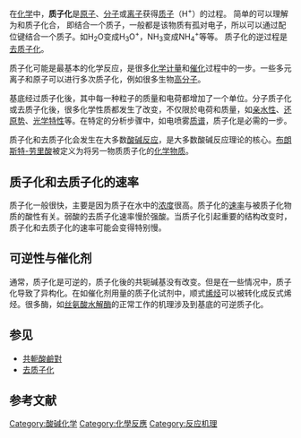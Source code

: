 {{Unreferenced |time=2010-09-09T00:07:41+00:00 }}
在[[化学|化学]]中，'''质子化'''是[[原子|原子]]、[[分子|分子]]或[[离子|离子]]获得[[质子|质子]]（H<sup>+</sup>）的过程。
简单的可以理解为和质子化合， 即结合一个质子，一般都是该物质有孤对电子，所以可以通过配位键结合一个质子。如H<sub>2</sub>O变成H<sub>3</sub>O<sup>+</sup>，NH<sub>3</sub>变成NH<sub>4</sub><sup>+</sup>等等。
质子化的逆过程是[[去质子化|去质子化]]。

质子化可能是最基本的化学反应，是很多[[化学计量|化学计量]]和[[催化剂|催化]]过程中的一步。一些多元离子和原子可以进行多次质子化，例如很多生物[[高分子|高分子]]。

基底经过质子化後，其中每一种粒子的质量和电荷都增加了一个单位。分子质子化或去质子化後，很多化学性质都发生了改变，不仅限於电荷和质量，如[[亲水性|亲水性]]、[[还原势|还原势]]、[[紫外光谱|光学特性]]等。在特定的分析步骤中，如电喷雾[[质谱|质谱]]，质子化是必需的一步。

质子化和去质子化会发生在大多数[[酸碱反应|酸碱反应]]，是大多数酸碱反应理论的核心。[[酸碱质子理论|布朗斯特-劳里酸]]被定义为将另一物质质子化的[[化学物质|化学物质]]。

==质子化和去质子化的速率==
质子化一般很快，主要是因为质子在水中的[[電子遷移率|浓度]]很高。质子化的[[反应速率|速率]]与被质子化物质的酸性有关。弱酸的去质子化速率慢於强酸。当质子化引起重要的结构改变时，质子化和去质子化的速率可能会变得特别慢。

== 可逆性与催化剂 ==
通常，质子化是可逆的，质子化後的共轭碱基没有改变。但是在一些情况中，质子化导致了异构化。在如催化剂用量的质子化试剂中，顺式[[烯烃|烯烃]]可以被转化成反式烯烃。很多酶，如[[丝氨酸水解酶|丝氨酸水解酶]]的正常工作的机理涉及到基底的可逆质子化。

== 参见 ==
*[[共軛酸鹼對|共軛酸鹼對]]
*[[去质子化|去质子化]]

==参考文献==
{{reflist}}

[[Category:酸碱化学|Category:酸碱化学]]
[[Category:化學反應|Category:化學反應]]
[[Category:反应机理|Category:反应机理]]